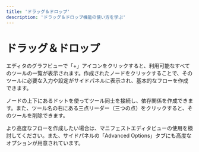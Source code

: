```yaml
---
title: 'ドラッグ＆ドロップ'
description: 'ドラッグ＆ドロップ機能の使い方を学ぶ'
---
```


# ドラッグ＆ドロップ

エディタのグラフビューで「+」アイコンをクリックすると、利用可能なすべてのツールの一覧が表示されます。作成されたノードをクリックすることで、そのツールに必要な入力や設定がサイドパネルに表示され、基本的なフローを作成できます。

ノードの上下にあるドットを使ってツール同士を接続し、依存関係を作成できます。また、ツール名の右にある三点リーダー（三つの点）をクリックすると、そのツールを削除できます。

より高度なフローを作成したい場合は、マニフェストエディタビューの使用を検討してください。また、サイドパネルの「Advanced Options」タブにも高度なオプションが用意されています。
